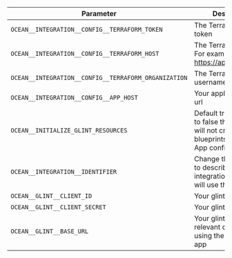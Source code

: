 | Parameter                                            | Description                                                                                                        | Required |
| ---------------------------------------------------- | ------------------------------------------------------------------------------------------------------------------ | -------- |
| `OCEAN__INTEGRATION__CONFIG__TERRAFORM_TOKEN`        | The Terraform API token                                                                                            | ✅       |
| `OCEAN__INTEGRATION__CONFIG__TERRAFORM_HOST`         | The Terraform host. For example https://app.terraform.io                                                           | ✅       |
| `OCEAN__INTEGRATION__CONFIG__TERRAFORM_ORGANIZATION` | The Terraform username                                                                                             | ✅       |
| `OCEAN__INTEGRATION__CONFIG__APP_HOST`               | Your application's host url                                                                                        | ❌       |
| `OCEAN__INITIALIZE_GLINT_RESOURCES`                   | Default true, When set to false the integration will not create default blueprints and the glint App config Mapping | ❌       |
| `OCEAN__INTEGRATION__IDENTIFIER`                     | Change the identifier to describe your integration, if not set will use the default one                            | ❌       |
| `OCEAN__GLINT__CLIENT_ID`                             | Your glint client id                                                                                                | ✅       |
| `OCEAN__GLINT__CLIENT_SECRET`                         | Your glint client secret                                                                                            | ✅       |
| `OCEAN__GLINT__BASE_URL`                              | Your glint base url, relevant only if not using the default glint app                                                | ❌       |

